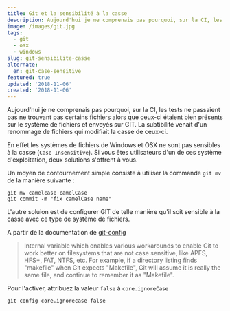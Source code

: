 ```yaml
---
title: Git et la sensibilité à la casse
description: Aujourd'hui je ne comprenais pas pourquoi, sur la CI, les tests ne passaient pas ne trouvant pas certains fichiers alors que ceux-ci étaient bien présents sur le système de fichiers et envoyés sur GIT. La subtibilité venait d'un renommage de fichiers qui modifiait la casse de ceux-ci.
image: /images/git.jpg
tags:
  - git
  - osx
  - windows
slug: git-sensibilite-casse
alternate:
  en: git-case-sensitive
featured: true
updated: '2018-11-06'
created: '2018-11-06'
---
```


Aujourd'hui je ne comprenais pas pourquoi, sur la CI, les tests ne passaient pas ne trouvant pas certains fichiers alors que ceux-ci étaient bien présents sur le système de fichiers et envoyés sur GIT. La subtibilité venait d'un renommage de fichiers qui modifiait la casse de ceux-ci.

En effet les systèmes de fichiers de Windows et OSX ne sont pas sensibles à la casse (`Case Insensitive`). Si vous êtes utilisateurs d'un de ces système d'exploitation, deux solutions s'offrent à vous.

Un moyen de contournement simple consiste à utiliser la commande `git mv` de la manière suivante :

```git
git mv camelcase camelCase
git commit -m "fix camelCase name"
```

L'autre soluion est de configurer GIT de telle manière qu'il soit sensible à la casse avec ce type de système de fichiers.

A partir de la documentation de [git-config](https://gitirc.eu/git-config.html)

> Internal variable which enables various workarounds to enable Git to work better on filesystems that are not case sensitive, like APFS, HFS+, FAT, NTFS, etc. For example, if a directory listing finds "makefile" when Git expects "Makefile", Git will assume it is really the same file, and continue to remember it as "Makefile".

Pour l'activer, attribuez la valeur `false` à `core.ignoreCase`

```git
git config core.ignorecase false
```
